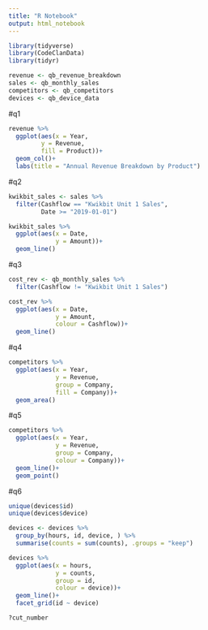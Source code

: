 ```yaml
---
title: "R Notebook"
output: html_notebook
---
```

```r
library(tidyverse)
library(CodeClanData)
library(tidyr)
```
```r
revenue <- qb_revenue_breakdown
sales <- qb_monthly_sales
competitors <- qb_competitors
devices <- qb_device_data
```
#q1
```r
revenue %>% 
  ggplot(aes(x = Year,
         y = Revenue,
         fill = Product))+
  geom_col()+
  labs(title = "Annual Revenue Breakdown by Product")
```
#q2
```r
kwikbit_sales <- sales %>% 
  filter(Cashflow == "Kwikbit Unit 1 Sales",
         Date >= "2019-01-01")

kwikbit_sales %>% 
  ggplot(aes(x = Date,
             y = Amount))+
  geom_line()
```
#q3
```r
cost_rev <- qb_monthly_sales %>% 
  filter(Cashflow != "Kwikbit Unit 1 Sales")

cost_rev %>% 
  ggplot(aes(x = Date,
             y = Amount,
             colour = Cashflow))+
  geom_line()
```
#q4
```r
competitors %>% 
  ggplot(aes(x = Year,
             y = Revenue,
             group = Company,
             fill = Company))+
  geom_area()
```
#q5
```r
competitors %>% 
  ggplot(aes(x = Year,
             y = Revenue,
             group = Company,
             colour = Company))+
  geom_line()+
  geom_point()
```
#q6
```r
unique(devices$id)
unique(devices$device)

devices <- devices %>% 
  group_by(hours, id, device, ) %>% 
  summarise(counts = sum(counts), .groups = "keep")

devices %>% 
  ggplot(aes(x = hours,
             y = counts, 
             group = id,
             colour = device))+
  geom_line()+
  facet_grid(id ~ device)
```

```r
?cut_number
```

